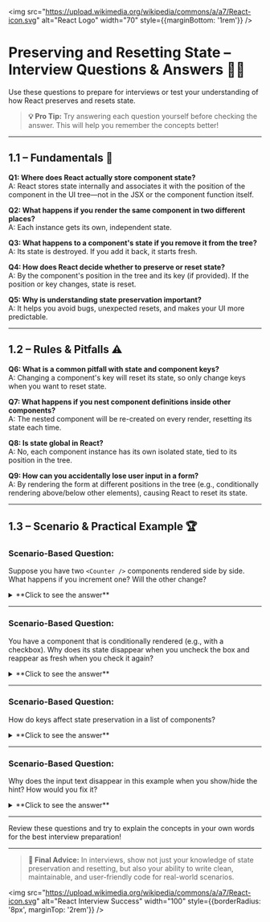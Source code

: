 
<img src="https://upload.wikimedia.org/wikipedia/commons/a/a7/React-icon.svg" alt="React Logo" width="70" style={{marginBottom: '1rem'}} />

# Preserving and Resetting State – Interview Questions & Answers 🧠🔄

Use these questions to prepare for interviews or test your understanding of how React preserves and resets state.

> **💡 Pro Tip:** Try answering each question yourself before checking the answer. This will help you remember the concepts better!

---

## 1.1 – Fundamentals 🌳

<div style={{ background: 'rgba(0, 100, 200, 0.10)', padding: '15px', borderRadius: '5px', marginBottom: '20px', border: '1px solid rgba(0, 100, 200, 0.15)', color: 'inherit' }}>

**Q1: Where does React actually store component state?**  
A: React stores state internally and associates it with the position of the component in the UI tree—not in the JSX or the component function itself.

**Q2: What happens if you render the same component in two different places?**  
A: Each instance gets its own, independent state.

**Q3: What happens to a component's state if you remove it from the tree?**  
A: Its state is destroyed. If you add it back, it starts fresh.

**Q4: How does React decide whether to preserve or reset state?**  
A: By the component's position in the tree and its key (if provided). If the position or key changes, state is reset.

**Q5: Why is understanding state preservation important?**  
A: It helps you avoid bugs, unexpected resets, and makes your UI more predictable.

</div>

---

## 1.2 – Rules & Pitfalls ⚠️

<div style={{ background: 'rgba(230, 150, 70, 0.10)', padding: '15px', borderRadius: '5px', marginBottom: '20px', border: '1px solid rgba(230, 150, 70, 0.15)', color: 'inherit' }}>

**Q6: What is a common pitfall with state and component keys?**  
A: Changing a component's key will reset its state, so only change keys when you want to reset state.

**Q7: What happens if you nest component definitions inside other components?**  
A: The nested component will be re-created on every render, resetting its state each time.

**Q8: Is state global in React?**  
A: No, each component instance has its own isolated state, tied to its position in the tree.

**Q9: How can you accidentally lose user input in a form?**  
A: By rendering the form at different positions in the tree (e.g., conditionally rendering above/below other elements), causing React to reset its state.

</div>

---

## 1.3 – Scenario & Practical Example 🏆

<div style={{ background: 'rgba(20, 120, 220, 0.10)', padding: '20px', borderRadius: '5px', marginBottom: '20px', border: '1px solid rgba(20, 120, 220, 0.15)', color: 'inherit' }}>

### Scenario-Based Question:

Suppose you have two `<Counter />` components rendered side by side. What happens if you increment one? Will the other change?

<details>
<summary>**Click to see the answer**</summary>

**Answer:**
- Each `<Counter />` is rendered at a different position in the tree, so each has its own independent state. Incrementing one does not affect the other.

```jsx
function App() {
  return (
    <div>
      <Counter />
      <Counter />
    </div>
  );
}

function Counter() {
  const [score, setScore] = useState(0);
  return (
    <div>
      <h1>{score}</h1>
      <button onClick={() => setScore(score + 1)}>Add one</button>
    </div>
  );
}
```

</details>

---

### Scenario-Based Question:

You have a component that is conditionally rendered (e.g., with a checkbox). Why does its state disappear when you uncheck the box and reappear as fresh when you check it again?

<details>
<summary>**Click to see the answer**</summary>

**Answer:**
- When you remove the component from the tree, React destroys its state. When you add it back, it starts with a new state.

```jsx
function App() {
  const [show, setShow] = useState(true);
  return (
    <div>
      {show && <Counter />}
      <button onClick={() => setShow(!show)}>Toggle Counter</button>
    </div>
  );
}
```

</details>

---

### Scenario-Based Question:

How do keys affect state preservation in a list of components?

<details>
<summary>**Click to see the answer**</summary>

**Answer:**
- React uses the key to identify each component. Changing a key will reset the state for that component.

```jsx
function App() {
  const [player, setPlayer] = useState('Taylor');
  return (
    <div>
      <Counter key={player} player={player} />
      <button onClick={() => setPlayer(player === 'Taylor' ? 'Sarah' : 'Taylor')}>Next player!</button>
    </div>
  );
}

function Counter({ player }) {
  const [score, setScore] = useState(0);
  return (
    <div>
      <h1>{player}'s score: {score}</h1>
      <button onClick={() => setScore(score + 1)}>Add one</button>
    </div>
  );
}
```

</details>

---

### Scenario-Based Question:

Why does the input text disappear in this example when you show/hide the hint? How would you fix it?

<details>
<summary>**Click to see the answer**</summary>

**Answer:**
- The `<Form />` is rendered at a different position in the tree when the hint is shown, so its state is reset. To fix it, always render `<Form />` at the same position, and conditionally render the hint text instead.

```jsx
function App() {
  const [showHint, setShowHint] = useState(false);
  return (
    <div>
      <Form />
      {showHint && <p><i>Hint: Your favorite city?</i></p>}
      <button onClick={() => setShowHint(!showHint)}>
        {showHint ? 'Hide hint' : 'Show hint'}
      </button>
    </div>
  );
}

function Form() {
  const [text, setText] = useState('');
  return (
    <textarea
      value={text}
      onChange={e => setText(e.target.value)}
    />
  );
}
```

</details>

</div>

---

<Callout type="info">Review these questions and try to explain the concepts in your own words for the best interview preparation!</Callout>

---

> **🚀 Final Advice:** In interviews, show not just your knowledge of state preservation and resetting, but also your ability to write clean, maintainable, and user-friendly code for real-world scenarios.

<img src="https://upload.wikimedia.org/wikipedia/commons/a/a7/React-icon.svg" alt="React Interview Success" width="100" style={{borderRadius: '8px', marginTop: '2rem'}} />
